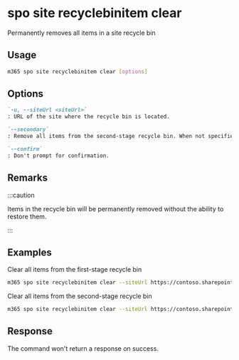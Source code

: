 
# spo site recyclebinitem clear

Permanently removes all items in a site recycle bin

## Usage

```sh
m365 spo site recyclebinitem clear [options]
```

## Options

```md definition-list
`-u, --siteUrl <siteUrl>`
: URL of the site where the recycle bin is located.

`--secondary`
: Remove all items from the second-stage recycle bin. When not specified, items from the first-stage recycle bin will be cleared.

`--confirm`
: Don't prompt for confirmation.
```

<Global />

## Remarks

:::caution

Items in the recycle bin will be permanently removed without the ability to restore them.

:::

## Examples

Clear all items from the first-stage recycle bin

```sh
m365 spo site recyclebinitem clear --siteUrl https://contoso.sharepoint.com/sites/sales
```

Clear all items from the second-stage recycle bin

```sh
m365 spo site recyclebinitem clear --siteUrl https://contoso.sharepoint.com/sites/sales --secondary
```

## Response

The command won't return a response on success.
